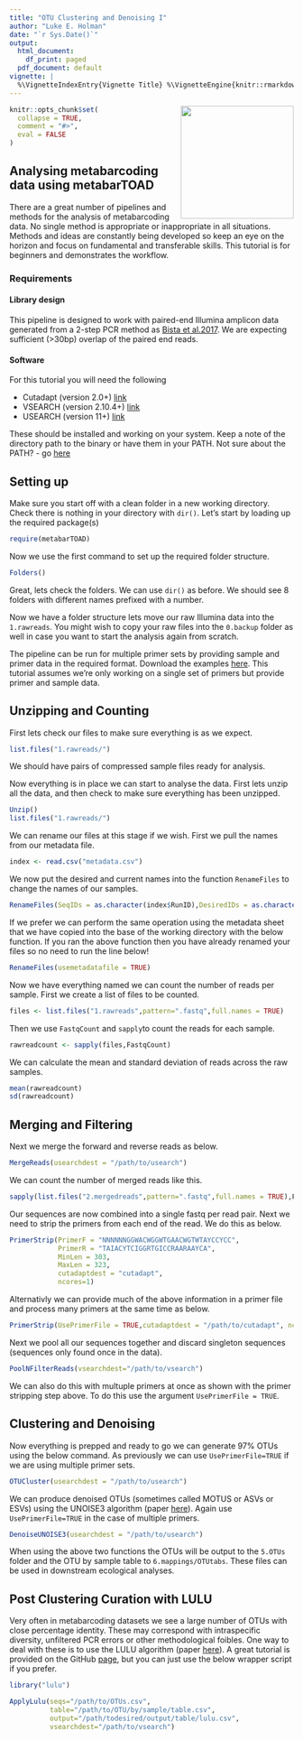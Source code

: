 ```yaml
---
title: "OTU Clustering and Denoising I" 
author: "Luke E. Holman"
date: "`r Sys.Date()`"
output:
  html_document:
    df_print: paged
  pdf_document: default
vignette: |
  %\VignetteIndexEntry{Vignette Title} %\VignetteEngine{knitr::rmarkdown} %\VignetteEncoding{UTF-8}
---
```

<img src="../images/Metabartoad.png" align="right" width="200">
```r
knitr::opts_chunk$set(
  collapse = TRUE,
  comment = "#>",
  eval = FALSE
)
```

## Analysing metabarcoding data using metabarTOAD
There are a great number of pipelines and methods for the analysis of metabarcoding data. No single method is appropriate or inappropriate in all situations. Methods and ideas are constantly being developed so keep an eye on the horizon and focus on fundamental and transferable skills. 
This tutorial is for beginners and demonstrates the workflow. 

### Requirements
#### Library design
This pipeline is designed to work with paired-end Illumina amplicon data generated from a 2-step PCR method as [Bista et al.2017](https://www.nature.com/articles/ncomms14087). We are expecting sufficient (>30bp) overlap of the paired end reads. 


#### Software
For this tutorial you will need the following 

* Cutadapt (version 2.0+)  [link](https://cutadapt.readthedocs.io/en/stable/installation.html)
* VSEARCH (version 2.10.4+) [link](https://github.com/torognes/vsearch)
* USEARCH (version 11+) [link](https://drive5.com/usearch/download.html)

These should be installed and working on your system. Keep a note of the directory path to the binary or have them in your PATH. Not sure about the PATH? - go [here](http://www.linfo.org/path_env_var.html)


## Setting up 
Make sure you start off with a clean folder in a new working directory. Check there is nothing in your directory with `dir()`. Let's start by loading up the required package(s)

```r
require(metabarTOAD)
```


Now we use the first command to set up the required folder structure. 

```r
Folders()
```

Great, lets check the folders. We can use `dir()` as before. We should see 8 folders with different names prefixed with a number.

Now we have a folder structure lets move our raw Illumina data into the `1.rawreads`. You might wish to copy your raw files into the `0.backup` folder as well in case you want to start the analysis again from scratch.

The pipeline can be run for multiple primer sets by providing sample and primer data in the required format. Download the examples [here](). This tutorial assumes we're only working on a single set of primers but provide primer and sample data.


## Unzipping and Counting
First lets check our files to make sure everything is as we expect.
```r
list.files("1.rawreads/")
```
We should have pairs of compressed sample files ready for analysis. 


Now everything is in place we can start to analyse the data. First lets unzip all the data, and then check to make sure everything has been unzipped. 
```r
Unzip()
list.files("1.rawreads/")
```

We can rename our files at this stage if we wish. First we pull the names from our metadata file.

```r
index <- read.csv("metadata.csv")
```

We now put the desired and current names into the function `RenameFiles` to change the names of our samples.

```r
RenameFiles(SeqIDs = as.character(index$RunID),DesiredIDs = as.character(index$RealID))
```

If we prefer we can perform the same operation using the metadata sheet that we have copied into the base of the working directory with the below function. If you ran the above function then you have already renamed your files so no need to run the line below!  

```r
RenameFiles(usemetadatafile = TRUE)
```

Now we have everything named we can count the number of reads per sample. First we create a list of files to be counted.

```r
files <- list.files("1.rawreads",pattern=".fastq",full.names = TRUE)
```

Then we use `FastqCount` and `sapply`to count the reads for each sample. 

```r
rawreadcount <- sapply(files,FastqCount)
```

We can calculate the mean and standard deviation of reads across the raw samples.

```r
mean(rawreadcount)
sd(rawreadcount)
```


## Merging and Filtering

Next we merge the forward and reverse reads as below. 

```r
MergeReads(usearchdest = "/path/to/usearch")
```

We can count the number of merged reads like this. 

```r
sapply(list.files("2.mergedreads",pattern=".fastq",full.names = TRUE),FastqCount)
```

Our sequences are now combined into a single fastq per read pair. Next we need to strip the primers from each end of the read. We do this as below. 

```r
PrimerStrip(PrimerF = "NNNNNNGGWACWGGWTGAACWGTWTAYCCYCC",
            PrimerR = "TAIACYTCIGGRTGICCRAARAAYCA",
            MinLen = 303,
            MaxLen = 323,
            cutadaptdest = "cutadapt",
            ncores=1)
```

Alternativly we can provide much of the above information in a primer file and process many primers at the same time as below.

```r
PrimerStrip(UsePrimerFile = TRUE,cutadaptdest = "/path/to/cutadapt", ncores=7)
```

Next we pool all our sequences together and discard singleton sequences (sequences only found once in the data). 

```r
PoolNFilterReads(vsearchdest="/path/to/vsearch")
```

We can also do this with multuple primers at once as shown with the primer stripping step above. To do this use the argument `UsePrimerFile = TRUE`. 



## Clustering and Denoising 

Now everything is prepped and ready to go we can generate 97% OTUs using the below command. As previously we can use `UsePrimerFile=TRUE` if we are using multiple primer sets.  

```r
OTUCluster(usearchdest = "/path/to/usearch")
```


We can produce denoised OTUs (sometimes called MOTUS or ASVs or ESVs) using the UNOISE3 algorithm (paper [here](https://www.biorxiv.org/node/22505.abstract)). Again use `UsePrimerFile=TRUE` in the case of multiple primers.

```r
DenoiseUNOISE3(usearchdest = "/path/to/usearch")
```


When using the above two functions the OTUs will be output to the `5.OTUs` folder and the OTU by sample table to `6.mappings/OTUtabs`. These files can be used in downstream ecological analyses.  

## Post Clustering Curation with LULU

Very often in metabarcoding datasets we see a large number of OTUs with close percentage identity. These may correspond with intraspecific diversity, unfiltered PCR errors or other methodological foibles. One way to deal with these is to use the LULU algorithm (paper [here](https://www.nature.com/articles/s41467-017-01312-x)). A great tutorial is provided on the GitHub [page](https://github.com/tobiasgf/lulu), but you can just use the below wrapper script if you prefer. 

```r
library("lulu")

ApplyLulu(seqs="/path/to/OTUs.csv",
          table="/path/to/OTU/by/sample/table.csv",
          output="/path/todesired/output/table/lulu.csv",
          vsearchdest="/path/to/vsearch")

```



